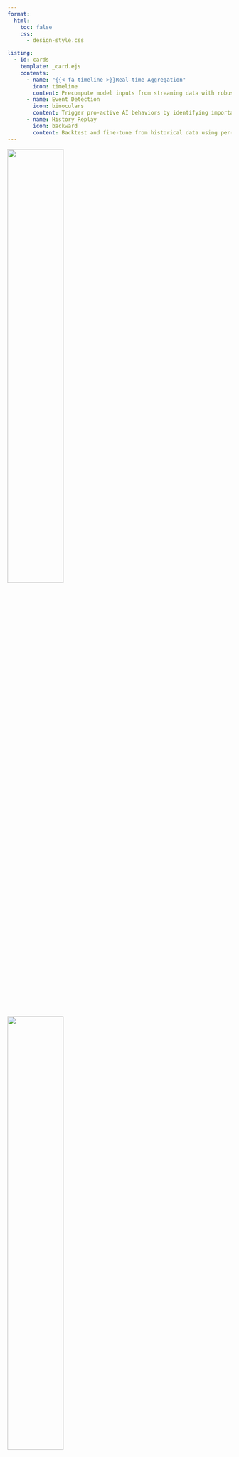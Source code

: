 ```yaml
---
format:
  html:
    toc: false
    css:
      - design-style.css

listing:
  - id: cards
    template: _card.ejs
    contents:
      - name: "{{< fa timeline >}}Real-time Aggregation"
        icon: timeline
        content: Precompute model inputs from streaming data with robust data connectors, transformations & aggregations.
      - name: Event Detection
        icon: binoculars
        content: Trigger pro-active AI behaviors by identifying important activities, as they happen.
      - name: History Replay
        icon: backward
        content: Backtest and fine-tune from historical data using per-example time travel and point-in-time joins.
---
```


::::: {.px-4 .py-5 .my-5 .text-center}
<img class="d-block mx-auto mb-4 only-light" src="_static/kaskada-positive.svg" alt="" width="50%">
<img class="d-block mx-auto mb-4 only-dark" src="_static/kaskada-negative.svg" alt="" width="50%">
<h1 class="display-5 fw-bold">Real-Time AI without the fuss.</h1>
::: {.col-lg-7 .mx-auto}
[Kaskada is a next-generation streaming engine that connects AI models to real-time & historical data.]{.lead .mb-4}
:::
:::::

## Kaskada completes the Real-Time AI stack, providing...

::: {#cards .column-page}
:::


## Real-time AI in minutes

Connect and compute over databases, streaming data, _and_ data loaded dynamically using Python..
Kaskada is seamlessly integrated with Python's ecosystem of AI/ML tooling so you can load data, process it, train and serve models all in the same place.

There's no infrastructure to provision (and no JVM hiding under the covers), so you can jump right in - check out the [Quick Start](./guide/quickstart.qmd).


## Built for scale and reliability

Implemented in [Rust](https://www.rust-lang.org/) using [Apache Arrow](https://arrow.apache.org/), Kaskada's compute engine uses columnar data to efficiently execute large historic and high-throughput streaming queries.
Every operation in Kaskada is implemented incrementally, allowing automatic recovery if the process is terminated or killed.

With Kaskada, most jobs are fast enough to run locally, so it's easy to build and test your real-time queries.
As your needs grow, Kaskada's cloud-native design and support for partitioned execution gives you the volume and throughput you need to scale.
Kaskada was built by core contributors to [Apache Beam](https://beam.apache.org/), [Google Cloud Dataflow](https://cloud.google.com/dataflow), and [Apache Cassandra](https://cassandra.apache.org/), and is under active development

* * *

## Example Real-Time App: BeepGPT

[BeepGPT](https://github.com/kaskada-ai/beep-gpt/tree/main) keeps you in the loop without disturbing your focus. Its personalized, intelligent AI continuously monitors your Slack workspace, alerting you to important conversations and freeing you to concentrate on what’s most important.

The core of BeepGPT's real-time processing requires only a few lines of code using Kaskada:

```python
import asyncio
import kaskada as kd
kd.init_session()

# Bootstrap from historical data
messages = await kd.sources.PyDict.create(
    rows = pyarrow.parquet.read_table("./messages.parquet")
        .to_pylist(),
    time_column = "ts",
    key_column = "channel",
)

# Send each Slack message to Kaskada
def handle_message(client, req):
    messages.add_rows(req.payload["event"])
slack.socket_mode_request_listeners.append(handle_message)
slack.connect()

# Aggregate multiple messages into a "conversation"
conversations = ( messages
    .select("user", "text")
    .collect(max=20)
)

# Handle each conversation as it occurs
async for row in conversations.run_iter(mode='live'):

    # Use a pre-trained model to identify interested users
    prompt = "\n\n".join([f'{msg["user"]} --> {msg["text"]}' for msg in row["result"]])
    res = openai.Completion.create(
        model="davinci:ft-personal:coversation-users-full-kaskada-2023-08-05-14-25-30",
        prompt=prompt + "\n\n###\n\n",
        logprobs=5,
        max_tokens=1,
        stop=" end",
        temperature=0.25,
    )

    # Notify interested users using the Slack API
    for user_id in interested_users(res):
        notify_user(row, user_id)
```

For more details, check out the [BeepGPT Github project](https://github.com/kaskada-ai/beep-gpt).

* * *

## Get Started

Getting started with Kaskda is a `pip install kaskada` away.
Check out the [Quick Start](./guide/quickstart.qmd) now!
